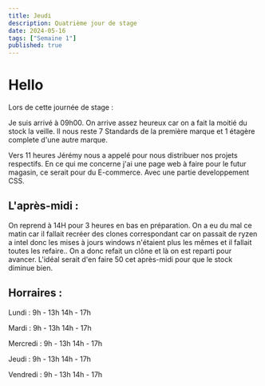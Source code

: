 ```yaml
---
title: Jeudi
description: Quatrième jour de stage
date: 2024-05-16
tags: ["Semaine 1"]
published: true
---
```


# Hello

Lors de cette journée de stage :

Je suis arrivé à 09h00. On arrive assez heureux car on a fait la moitié du stock la veille. Il nous reste 7 Standards de la première marque et
1 étagère complete d'une autre marque.

Vers 11 heures Jérémy nous a appelé pour nous distribuer nos projets respectifs. En ce qui me concerne j'ai une page web à faire pour le futur magasin,
ce serait pour du E-commerce. Avec une partie developpement CSS.

## L'après-midi :
On reprend à 14H pour 3 heures en bas en préparation. On a eu du mal ce matin car il fallait recréer des clones correspondant car on passait de ryzen
a intel donc les mises à jours windows n'étaient plus les mêmes et il fallait toutes les refaire.. On a donc refait un clône et là on est reparti pour
avancer. L'idéal serait d'en faire 50 cet après-midi pour que le stock diminue bien. 



## Horraires :

Lundi    : 9h - 13h 14h - 17h

Mardi    : 9h - 13h 14h - 17h

Mercredi : 9h - 13h 14h - 17h

Jeudi    : 9h - 13h 14h - 17h

Vendredi : 9h - 13h 14h - 17h
